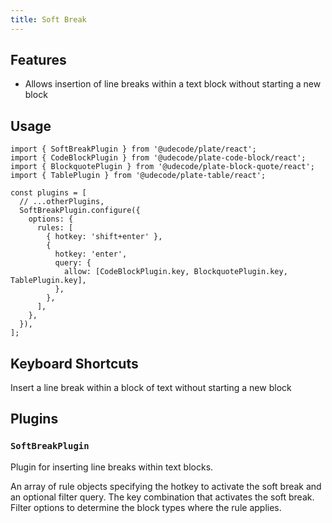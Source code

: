 ```yaml
---
title: Soft Break
---
```


<ComponentPreview name="soft-break-demo" />

<PackageInfo>

## Features

- Allows insertion of line breaks within a text block without starting a new block

</PackageInfo>

## Usage

```tsx
import { SoftBreakPlugin } from '@udecode/plate/react';
import { CodeBlockPlugin } from '@udecode/plate-code-block/react';
import { BlockquotePlugin } from '@udecode/plate-block-quote/react';
import { TablePlugin } from '@udecode/plate-table/react';

const plugins = [
  // ...otherPlugins,
  SoftBreakPlugin.configure({
    options: {
      rules: [
        { hotkey: 'shift+enter' },
        {
          hotkey: 'enter',
          query: {
            allow: [CodeBlockPlugin.key, BlockquotePlugin.key, TablePlugin.key],
          },
        },
      ],
    },
  }),
];
```

## Keyboard Shortcuts

<KeyTable>
  <KeyTableItem hotkey="Shift + Enter">
    Insert a line break within a block of text without starting a new block
  </KeyTableItem>
</KeyTable>

## Plugins

### `SoftBreakPlugin`

Plugin for inserting line breaks within text blocks.

<API name="SoftBreakPlugin">
<APIOptions>

<APIItem name="rules" type="object[]" optional>
An array of rule objects specifying the hotkey to activate the soft break and an optional filter query.
<APISubList>
<APISubListItem parent="rules" name="hotkey" type="string">
The key combination that activates the soft break.
</APISubListItem>
<APISubListItem parent="rules" name="query" type="QueryNodeOptions" optional>
Filter options to determine the block types where the rule applies.
</APISubListItem>
</APISubList>
</APIItem>
</APIOptions>
</API>